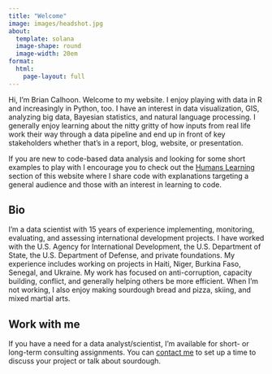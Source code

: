 ```yaml
---
title: "Welcome"
image: images/headshot.jpg
about:
  template: solana
  image-shape: round
  image-width: 20em
format:
  html:
    page-layout: full
---
```


Hi, I'm Brian Calhoon. Welcome to my website. I enjoy playing with data in R and increasingly in Python, too. I have an interest in data visualization, GIS, analyzing big data, Bayesian statistics, and natural language processing. I generally enjoy learning about the nitty gritty of how inputs from real life work their way through a data pipeline and end up in front of key stakeholders whether that's in a report, blog, website, or presentation.

If you are new to code-based data analysis and looking for some short examples to play with I encourage you to check out the [Humans Learning](https://dabrianc.github.io/website/blog.html) section of this website where I share code with explanations targeting a general audience and those with an interest in learning to code.

## Bio

I'm a data scientist with 15 years of experience implementing, monitoring, evaluating, and assessing international development projects. I have worked with the U.S. Agency for International Development, the U.S. Department of State, the U.S. Department of Defense, and private foundations. My experience includes working on projects in Haiti, Niger, Burkina Faso, Senegal, and Ukraine. My work has focused on anti-corruption, capacity building, conflict, and generally helping others be more efficient. When I'm not working, I also enjoy making sourdough bread and pizza, skiing, and mixed martial arts.

## Work with me

If you have a need for a data analyst/scientist, I'm available for short- or long-term consulting assignments. You can [contact me](mailto:briancalhoon.consulting@gmail.com) to set up a time to discuss your project or talk about sourdough.
